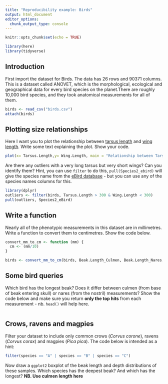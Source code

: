 ---
title: "Reproducibility example: Birds"
output: html_document
editor_options: 
  chunk_output_type: console
---

```{r setup, include=FALSE}
knitr::opts_chunk$set(echo = TRUE)

library(here)
library(tidyverse)
```

## Introduction

First import the dataset for Birds. The data has 26 rows and 90371 columns. This is a dataset called ANOVET, which is the morphological, ecological and geographical data for every bird species on the planet.There are roughly 10,000 bird species, and they took anatomical measurements for all of them.

```{r code_block1}
birds <- read_csv("birds.csv")
attach(birds)
```

## Plotting size relationships

Here I want you to plot the relationship between [tarsus length](https://en.wikipedia.org/wiki/Bird_measurement#Tarsus) and [wing length](https://en.wikipedia.org/wiki/Bird_measurement#Wing). Write some text explaining the plot. Show your code.

```{r code_block2}
plot(x= Tarsus.Length,y= Wing.Length, main = "Relationship between Tarsus Length and Wing Length", xlab = "Tarsus Length", ylab = "Wing Length")
```

Are there any outliers with a very long tarsus but very short wings? Can you identify them? Hint, you can use `filter` to do this, `pull(Species2_ebird)` will give the species name from the [eBird database](https://ebird.org/home) - but you can use any of the species names columns for this.

```{r code_block3}
library(dplyr)
outliers <- filter(birds, Tarsus.Length > 300 & Wing.Length < 300)
pull(outliers, Species2_eBird)
```


## Write a function

Nearly all of the phenotypic measurements in this dataset are in millimetres. Write a function to convert them to centimetres. Show the code below. 

```{r code_block4}
convert_mm_to_cm <- function (mm) {
  cm <- (mm/10)
}

birds <- convert_mm_to_cm(birds, Beak.Length_Culmen, Beak.Length_Nares, Beak.Width, Beak.Depth, Wing.Length, Tarsus.Length, Kipps.Distance, Secondary1, `Hand-wing.Index`, Tail.Length)
```

## Some bird queries

Which bird has the longest beak? Does it differ between culmen (from base of beak entering skull) or nares (from the nostril) measurements? Show the code below and make sure you return **only the top hits** from each measurement - nb. `head()` will help here.

```{r code_block5}
```

## Crows, ravens and magpies

Filter your dataset to include only common crows (*Corvus corone*), ravens (*Corvus corax*) and magpies (*Pica pica*). The code below is intended as a hint:

```{r code_block6, echo = TRUE, eval = FALSE}
filter(species == "A" | species == "B" | species == "C") 
```

Now draw a `ggplot2` boxplot of the beak length and depth distributions of these samples. Which species has the deepest beak? And which has the longest? **NB. Use culmen length here**



